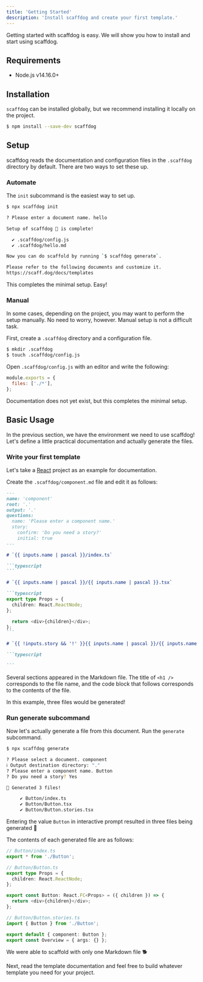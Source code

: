 ```yaml
---
title: 'Getting Started'
description: 'Install scaffdog and create your first template.'
---
```


Getting started with scaffdog is easy. We will show you how to install and start using scaffdog.

## Requirements

- Node.js v14.16.0+

## Installation

`scaffdog` can be installed globally, but we recommend installing it locally on the project.

```bash
$ npm install --save-dev scaffdog
```

## Setup

scaffdog reads the documentation and configuration files in the `.scaffdog` directory by default. There are two ways to set these up.

### Automate

The `init` subcommand is the easiest way to set up.

```bash
$ npx scaffdog init

? Please enter a document name. hello

Setup of scaffdog 🐶 is complete!

  ✔ .scaffdog/config.js
  ✔ .scaffdog/hello.md

Now you can do scaffold by running `$ scaffdog generate`.

Please refer to the following documents and customize it.
https://scaff.dog/docs/templates
```

This completes the minimal setup. Easy!

### Manual

In some cases, depending on the project, you may want to perform the setup manually. No need to worry, however. Manual setup is not a difficult task.

First, create a `.scaffdog` directory and a configuration file.

```bash
$ mkdir .scaffdog
$ touch .scaffdog/config.js
```

Open `.scaffdog/config.js` with an editor and write the following:

```javascript
module.exports = {
  files: ['./*'],
};
```

Documentation does not yet exist, but this completes the minimal setup.

## Basic Usage

In the previous section, we have the environment we need to use scaffdog!  
Let's define a little practical documentation and actually generate the files.

### Write your first template

Let's take a [React](https://reactjs.org) project as an example for documentation.

Create the `.scaffdog/component.md` file and edit it as follows:

````markdown
---
name: 'component'
root: '.'
output: '.'
questions:
  name: 'Please enter a component name.'
  story:
    confirm: 'Do you need a story?'
    initial: true
---

# `{{ inputs.name | pascal }}/index.ts`

```typescript
```

# `{{ inputs.name | pascal }}/{{ inputs.name | pascal }}.tsx`

```typescript
export type Props = {
  children: React.ReactNode;
};

  return <div>{children}</div>;
};
```

# `{{ !inputs.story && '!' }}{{ inputs.name | pascal }}/{{ inputs.name | pascal }}.stories.tsx`

```typescript

```
````

Several sections appeared in the Markdown file. The title of `<h1 />` corresponds to the file name, and the code block that follows corresponds to the contents of the file.

In this example, three files would be generated!

### Run generate subcommand

Now let's actually generate a file from this document. Run the `generate` subcommand.

```bash
$ npx scaffdog generate

? Please select a document. component
ℹ Output destination directory: "."
? Please enter a component name. Button
? Do you need a story? Yes

🐶 Generated 3 files!

     ✔ Button/index.ts
     ✔ Button/Button.tsx
     ✔ Button/Button.stories.tsx

```

Entering the value `Button` in interactive prompt resulted in three files being generated :tada:

The contents of each generated file are as follows:

```typescript
// Button/index.ts
export * from './Button';

// Button/Button.ts
export type Props = {
  children: React.ReactNode;
};

export const Button: React.FC<Props> = ({ children }) => {
  return <div>{children}</div>;
};

// Button/Button.stories.ts
import { Button } from './Button';

export default { component: Button };
export const Overview = { args: {} };
```

We were able to scaffold with only one Markdown file :dog2:

Next, read the template documentation and feel free to build whatever template you need for your project.
